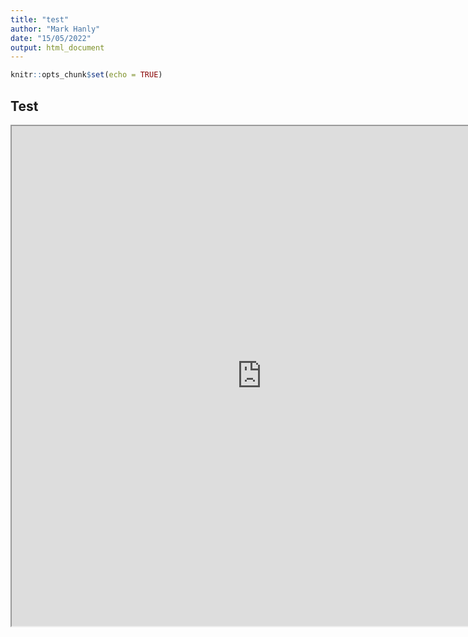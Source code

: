 ```yaml
---
title: "test"
author: "Mark Hanly"
date: "15/05/2022"
output: html_document
---
```


```r
knitr::opts_chunk$set(echo = TRUE)
```

## Test

<iframe src="https://api.github.com/" width="800" height="800">
</iframe>